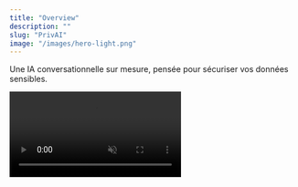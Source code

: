 ```yaml
---
title: "Overview"
description: ""
slug: "PrivAI"
image: "/images/hero-light.png"
---
```


Une IA conversationnelle sur mesure, pensée pour sécuriser vos données sensibles.

<Frame caption="Nous construisons votre GPT sécurisé">
  <video
    controls
    autoPlay
    muted
    loop
    playsInline
    className="w-full aspect-video rounded-xl"
    src="./public/videos/demo.mp4"
  />
</Frame>

## Fonctionnalités clés

1. **[IA conversationnelle sur mesure](/chatbot-ia)** : discutez, posez des questions ou brainstormez avec une IA adaptée à votre entreprise.
2. **[Sécurité maximale](/security)** : toutes les données restent sur vos serveurs, protégées et chiffrées.
3. **[RAG : Recherche documentaire intelligente](/document-search)** : interrogez vos fichiers (PDF, Word, Excel, code…) et obtenez des réponses précises et synthétiques.
4. **[Fine-tuning métier](/fine-tuning)** : personnalisez le comportement et le style de l’IA selon vos besoins spécifiques.
5. **[Multimodalité](/analyse-multimodale)** : texte, images et audio analysés pour enrichir vos interactions.
6. **[Déploiement rapide et multi-plateforme](/deploiement)** : accessible via navigateur, mobile ou intégrable à vos outils internes.

## Nos technologies 🛠️

Découvrez les technologies qui alimentent nos solutions d'IA. Chaque service est conçu pour offrir performance, sécurité et adaptabilité à votre entreprise.

<CardGroup cols={2}>
  <Card title="Llama 4 - Chatbot IA" icon="bot" href="/services/chatbot-ia">
    Des assistants conversationnels sécurisés et sur mesure
  </Card>
  <Card title="Llama Index - RAG Documentaire" icon="book" href="/services/document-search">
    Extraction rapide d’informations depuis vos fichiers internes
  </Card>
  <Card title="Fine-Tuning Open-Source" icon="settings" href="/services/fine-tuning">
    Personnalisation avancée des modèles selon votre métier
  </Card>
  <Card title="Whisper & Flux - Multimodal" icon="eye" href="/services/analyse-multimodale">
    Texte, images et audio analysés pour enrichir vos interactions
  </Card>
  <Card title="Chiffrement & Auth" icon="shield" href="/services/security">
    Protection des données sensibles et gestion des rôles
  </Card>
  <Card title="Multi-plateforme" icon="globe" href="/services/deploiement">
    Accessible via navigateur, mobile et intégration à vos outils internes
  </Card>
</CardGroup>

**En détails** 🔍

<AccordionGroup>
  <Accordion title="Chatbot IA sur mesure pour votre business" icon="bot">
    Transformez votre relation client et vos processus internes grâce à des assistants conversationnels sur mesure.

    **Technologie :** Llama 4, modèle open-source avancé.

    **Valeur entreprise :**
    - Réponses rapides et pertinentes, adaptées à votre domaine
    - Support client disponible 24/7
    - Brainstorming stratégique et aide à la décision
    - Gestion intelligente des connaissances internes

  </Accordion>

  <Accordion title="Recherche intelligente dans vos documents" icon="book">
    Accédez instantanément à vos documents critiques et à vos bases de connaissances internes.

    **Technologie :** Llama Index + embeddings vectoriels.

    **Valeur entreprise :**
    - Recherche instantanée dans PDFs, Word, Excel, code…
    - Extraction des informations clés et résumés automatiques
    - Gain de temps et meilleure prise de décision
    - Support aux équipes juridiques, commerciales et techniques

  </Accordion>

  <Accordion title="Fine-Tuning Open-Source" icon="settings">
    Adaptez nos modèles IA à votre entreprise pour obtenir des réponses ultra-précises et cohérentes.

    **Technologie :** Fine-tuning de modèles LLM open-source.

    **Valeur entreprise :**
    - Personnalisation selon vos standards métier
    - Amélioration de la précision et de la pertinence des réponses
    - Avantage concurrentiel immédiat
    - Possibilité d’adapter le style et le ton de l’IA à votre marque

  </Accordion>

  <Accordion title="Whisper & Flux - Multimodal" icon="eye">
    Exploitez vos contenus multimédias : textes, images et audio analysés pour enrichir vos interactions.

    **Technologie :** Whisper (audio), Flux (images), LLM (texte).

    **Valeur entreprise :**
    - Transcription et analyse de fichiers audio/vidéo
    - Identification et description d’objets dans les images
    - Analyse de texte et génération de synthèses
    - Insights exploitables pour les équipes marketing et produit

  </Accordion>

  <Accordion title="Chiffrement & Auth" icon="shield">
    Sécurisez vos données sensibles et contrôlez parfaitement l’accès des utilisateurs.

    **Technologie :** chiffrement avancé et gestion des rôles.

    **Valeur entreprise :**
    - Conformité aux normes GDPR
    - Gestion fine des droits d’accès
    - Protection maximale des données confidentielles
    - Tranquillité d’esprit pour vos équipes et clients

  </Accordion>

  <Accordion title="Multi-plateforme" icon="globe">
    Déployez rapidement et accédez à l’IA depuis navigateur, mobile ou intégrée à vos outils internes.

    **Technologie :** architecture cloud privée / interne.

    **Valeur entreprise :**
    - Accessibilité depuis tous vos appareils et outils
    - Intégration fluide avec vos systèmes existants
    - Déploiement rapide et sécurisé
    - Adoption facile par vos équipes

  </Accordion>
</AccordionGroup>

---

## Comment démarrer 🚀

<Steps>
  <Step title="Évaluez vos besoins">
    Identifiez les processus où l'IA peut apporter le plus de valeur à votre entreprise.
  </Step>
  <Step title="Planifiez votre déploiement">
    Choisissez les fonctionnalités et modèles adaptés : Chatbot, RAG, multimodalité ou fine-tuning.
  </Step>
  <Step title="Déployez et intégrez">
    Accédez à l'IA depuis vos outils internes, navigateurs et mobiles, en toute sécurité.
  </Step>
  <Step title="Formez et exploitez">
    Formez vos équipes, monitorisez les performances et ajustez les modèles selon vos besoins.
  </Step>
  <Step title="Prenez rendez-vous avec nos experts"></Step>
</Steps>
